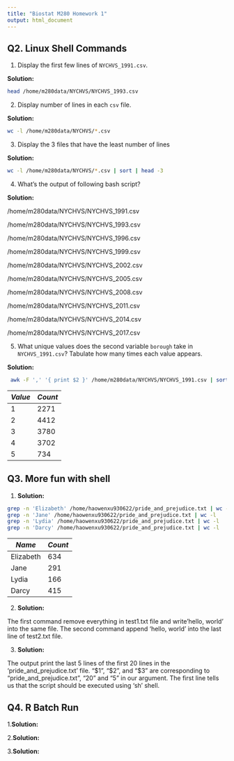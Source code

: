 ```yaml
---
title: "Biostat M280 Homework 1"
output: html_document
---
```


## Q2. Linux Shell Commands

1. Display the first few lines of `NYCHVS_1991.csv`.

**Solution:**
```bash
head /home/m280data/NYCHVS/NYCHVS_1993.csv
```
2. Display number of lines in each `csv` file.

**Solution:**

```bash
wc -l /home/m280data/NYCHVS/*.csv
```
3. Display the 3 files that have the least number of lines

**Solution:**

```bash
wc -l /home/m280data/NYCHVS/*.csv | sort | head -3
```
4. What's the output of following bash script?

**Solution:**

/home/m280data/NYCHVS/NYCHVS_1991.csv

/home/m280data/NYCHVS/NYCHVS_1993.csv

/home/m280data/NYCHVS/NYCHVS_1996.csv

/home/m280data/NYCHVS/NYCHVS_1999.csv

/home/m280data/NYCHVS/NYCHVS_2002.csv

/home/m280data/NYCHVS/NYCHVS_2005.csv

/home/m280data/NYCHVS/NYCHVS_2008.csv

/home/m280data/NYCHVS/NYCHVS_2011.csv

/home/m280data/NYCHVS/NYCHVS_2014.csv

/home/m280data/NYCHVS/NYCHVS_2017.csv

5. What unique values does the second variable `borough` take in `NYCHVS_1991.csv`? Tabulate how many times each value appears.

**Solution:**

```bash
 awk -F ',' '{ print $2 }' /home/m280data/NYCHVS/NYCHVS_1991.csv | sort | uniq -c | sort -nr
```
| $Value$ | $Count$ |
|-----|----------|
| 1 | 2271 |
| 2 | 4412 |
| 3 | 3780 |
| 4 | 3702 |
| 5 | 734  |


## Q3. More fun with shell

1. **Solution:**

```bash
grep -n 'Elizabeth' /home/haowenxu930622/pride_and_prejudice.txt | wc -l
grep -n 'Jane' /home/haowenxu930622/pride_and_prejudice.txt | wc -l
grep -n 'Lydia' /home/haowenxu930622/pride_and_prejudice.txt | wc -l
grep -n 'Darcy' /home/haowenxu930622/pride_and_prejudice.txt | wc -l
```

| $Name$ | $Count$ |
|-----|----------|
| Elizabeth | 634 |
| Jane | 291 |
| Lydia | 166 |
| Darcy | 415 |

2. **Solution:**

The first command remove everything in test1.txt file and write'hello, world' into the same file.
The second command append 'hello, world' into the last line of test2.txt file.

3. **Solution:**

The output print the last 5 lines of the first 20 lines in the 'pride_and_prejudice.txt' file. "$1", "$2", and "$3" are corresponding to "pride_and_prejudice.txt", "20" and "5" in our argument.  The first line tells us that the script should be executed using 'sh' shell.


## Q4. R Batch Run

1.**Solution:**

2.**Solution:**

3.**Solution:**


